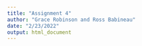 ```yaml
---
title: "Assignment 4"
author: "Grace Robinson and Ross Babineau"
date: "2/23/2022"
output: html_document
---
```


```r





```
